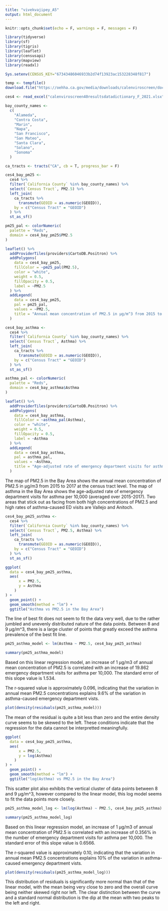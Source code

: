 ```yaml
---
title: "vivekvajipey_A5"
output: html_document
---
```


```r
knitr::opts_chunk$set(echo = F, warnings = F, messages = F)

library(tidyverse)
library(sf)
library(tigris)
library(leaflet)
library(censusapi)
library(mapview)
library(readxl)

Sys.setenv(CENSUS_KEY="67343486046933b2d74f13923ac153228348f817")
```

```r
temp <- tempfile()
download.file("https://oehha.ca.gov/media/downloads/calenviroscreen/document/calenviroscreen40resultsdatadictionaryf2021.zip",destfile = temp)

ces4 <- read_excel("calenviroscreen40resultsdatadictionary_F_2021.xlsx", sheet = "CES4.0FINAL_results")
```

```r
bay_county_names <-
  c(
    "Alameda",
    "Contra Costa",
    "Marin",
    "Napa",
    "San Francisco",
    "San Mateo",
    "Santa Clara",
    "Solano",
    "Sonoma"
  )

ca_tracts <- tracts("CA", cb = T, progress_bar = F)

ces4_bay_pm25 <-
  ces4 %>% 
  filter(`California County` %in% bay_county_names) %>% 
  select(`Census Tract`, PM2.5) %>% 
  left_join(
    ca_tracts %>% 
      transmute(GEOID = as.numeric(GEOID)), 
    by = c("Census Tract" = "GEOID")
  ) %>% 
  st_as_sf()
```

```r
pm25_pal <- colorNumeric(
  palette = "Reds",
  domain = ces4_bay_pm25$PM2.5
)

leaflet() %>% 
  addProviderTiles(providers$CartoDB.Positron) %>% 
  addPolygons(
    data = ces4_bay_pm25,
    fillColor = ~pm25_pal(PM2.5),
    color = "white",
    weight = 0.5,
    fillOpacity = 0.5,
    label = ~PM2.5
  ) %>% 
  addLegend(
    data = ces4_bay_pm25,
    pal = pm25_pal,
    values = ~PM2.5,
    title = "Annual mean concentration of PM2.5 in µg/m^3 from 2015 to 2017"
  )
```

```r
ces4_bay_asthma <-
  ces4 %>% 
  filter(`California County` %in% bay_county_names) %>% 
  select(`Census Tract`, Asthma) %>% 
  left_join(
    ca_tracts %>% 
      transmute(GEOID = as.numeric(GEOID)), 
    by = c("Census Tract" = "GEOID")
  ) %>% 
  st_as_sf()
```

```r
asthma_pal <- colorNumeric(
  palette = "Reds",
  domain = ces4_bay_asthma$Asthma
)

leaflet() %>% 
  addProviderTiles(providers$CartoDB.Positron) %>% 
  addPolygons(
    data = ces4_bay_asthma,
    fillColor = ~asthma_pal(Asthma),
    color = "white",
    weight = 0.5,
    fillOpacity = 0.5,
    label = ~Asthma
  ) %>% 
  addLegend(
    data = ces4_bay_asthma,
    pal = asthma_pal,
    values = ~Asthma,
    title = "Age-adjusted rate of emergency department visits for asthma per 10,000"
  )
```

The map of PM2.5 in the Bay Area shows the annual mean concentration of PM2.5 in µg/m3 from 2015 to 2017 at the census tract level. The map of asthma in the Bay Area shows the age-adjusted rate of emergency department visits for asthma per 10,000 (averaged over 2015-2017). Two areas that stick out as facing from both high concentrations of PM2.5 and high rates of asthma-caused ED visits are Vallejo and Anitoch.

```r
ces4_bay_pm25_asthma <-
  ces4 %>% 
  filter(`California County` %in% bay_county_names) %>% 
  select(`Census Tract`, PM2.5, Asthma) %>% 
  left_join(
    ca_tracts %>% 
      transmute(GEOID = as.numeric(GEOID)), 
    by = c("Census Tract" = "GEOID")
  ) %>% 
  st_as_sf()
```


```r
ggplot(
  data = ces4_bay_pm25_asthma,
  aes(
      x = PM2.5,
      y = Asthma
    )
) +
  geom_point() +
  geom_smooth(method = "lm") +
  ggtitle("Asthma vs PM2.5 in the Bay Area")

```

The line of best fit does not seem to fit the data very well, due to the rather jumbled and unevenly distributed nature of the data points. Between 8 and 9 µg/m^3, there is a large cluster of points that greatly exceed the asthma prevalence of the best fit line.


```r
pm25_asthma_model <- lm(Asthma ~ PM2.5, ces4_bay_pm25_asthma)

summary(pm25_asthma_model)
```
Based on this linear regression model, an increase of 1 µg/m3 of annual mean concentration of PM2.5 is correlated with an increase of 19.862 emergency department visits for asthma per 10,000. The standard error of this slope value is 1.534.

The r-squared value is approximately 0.096, indicating that the variation in annual mean PM2.5 concentrations explains 9.6% of the variation in asthma-caused emergency department vists.

```r
plot(density(residuals(pm25_asthma_model)))
```
The mean of the residual is quite a bit less than zero and the entire density curve seems to be skewed to the left. These conditions indicate that the regression for the data cannot be interpretted meaningfully.

```r
ggplot(
  data = ces4_bay_pm25_asthma,
  aes(
      x = PM2.5,
      y = log(Asthma)
    )
) +
  geom_point() +
  geom_smooth(method = "lm") +
  ggtitle("log(Asthma) vs PM2.5 in the Bay Area")
```
This scatter plot also exhibits the vertical cluster of data points between 8 and 9 µg/m^3, however compared to the linear model, this log model seems to fit the data points more closely.

```r
pm25_asthma_model_log <- lm(log(Asthma) ~ PM2.5, ces4_bay_pm25_asthma)

summary(pm25_asthma_model_log)
```
Based on this linear regression model, an increase of 1 µg/m3 of annual mean concentration of PM2.5 is correlated with an increase of 0.356% in the number of emergency department visits for asthma per 10,000. The standard error of this slope value is 0.6566.

The r-squared value is approximately 0.10, indicating that the variation in annual mean PM2.5 concentrations explains 10% of the variation in asthma-caused emergency department vists.

```r
plot(density(residuals(pm25_asthma_model_log)))
```
This distribution of residuals is significantly more normal than that of the linear model, with the mean being very close to zero and the overall curve being neither skewed right nor left. The clear distinction between the curve and a standard normal distribution is the dip at the mean with two peaks to the left and right.
